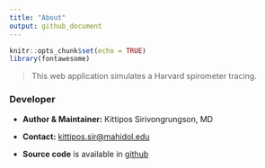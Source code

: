 ```yaml
---
title: "About"
output: github_document
---
```


```r
knitr::opts_chunk$set(echo = TRUE)
library(fontawesome)
```

> This web application simulates a Harvard spirometer tracing.

### Developer

-   **Author & Maintainer:** Kittipos Sirivongrungson, MD

-   **Contact:** [kittipos.sir\@mahidol.edu](kittipos.sir@mahidol.edu)

-   **Source code** is available in [github](https://github.com/Lightbridge-KS/MetRateTutorial)

